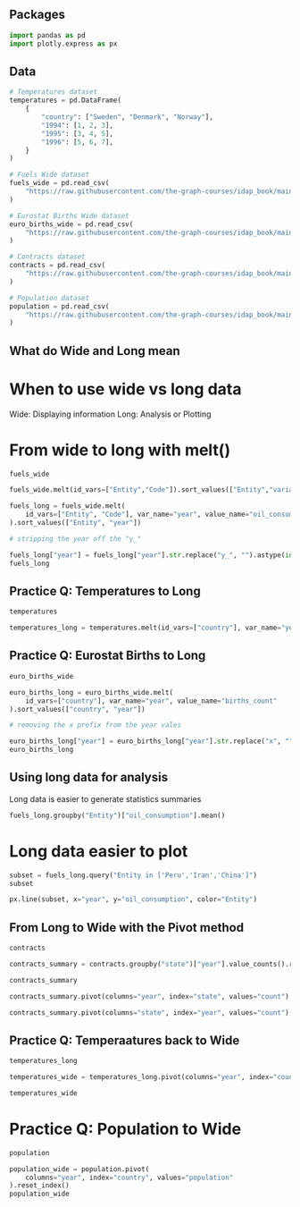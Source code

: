 ## Packages
```python
import pandas as pd
import plotly.express as px
```

## Data

```python
# Temperatures dataset
temperatures = pd.DataFrame(
    {
        "country": ["Sweden", "Denmark", "Norway"],
        "1994": [1, 2, 3],
        "1995": [3, 4, 5],
        "1996": [5, 6, 7],
    }
)

# Fuels Wide dataset
fuels_wide = pd.read_csv(
    "https://raw.githubusercontent.com/the-graph-courses/idap_book/main/data/oil_per_capita_wide.csv"
)

# Eurostat Births Wide dataset
euro_births_wide = pd.read_csv(
    "https://raw.githubusercontent.com/the-graph-courses/idap_book/main/data/euro_births_wide.csv"
)

# Contracts dataset
contracts = pd.read_csv(
    "https://raw.githubusercontent.com/the-graph-courses/idap_book/main/data/chicago_contracts_20_23.csv"
)

# Population dataset
population = pd.read_csv(
    "https://raw.githubusercontent.com/the-graph-courses/idap_book/main/data/tidyr_population.csv"
)
```

## What do Wide and Long mean

# When to use wide vs long data
Wide: Displaying information
Long: Analysis or Plotting

# From wide to long with melt()

```python
fuels_wide
```

```python
fuels_wide.melt(id_vars=["Entity","Code"]).sort_values(["Entity","variable"])
```

```python
fuels_long = fuels_wide.melt(
    id_vars=["Entity", "Code"], var_name="year", value_name="oil_consumption"
).sort_values(["Entity", "year"])
```


```python
# stripping the year off the "y_"

fuels_long["year"] = fuels_long["year"].str.replace("y_", "").astype(int)
fuels_long
```

## Practice Q: Temperatures to Long


```python
temperatures
```

```python
temperatures_long = temperatures.melt(id_vars=["country"], var_name="year",value_name="avg_temp").sort_values(["country","year"])
```

## Practice Q: Eurostat Births to Long


```python
euro_births_wide
```

```python
euro_births_long = euro_births_wide.melt(
    id_vars=["country"], var_name="year", value_name="births_count"
).sort_values(["country", "year"])
```


```python
# removing the x prefix from the year vales

euro_births_long["year"] = euro_births_long["year"].str.replace("x", "").astype(int)
euro_births_long
```

## Using long data for analysis

Long data is easier to generate statistics summaries
```python
fuels_long.groupby("Entity")["oil_consumption"].mean()
```

# Long data easier to plot
```python
subset = fuels_long.query("Entity in ['Peru','Iran','China']")
subset
```

```python
px.line(subset, x="year", y="oil_consumption", color="Entity")
```

## From Long to Wide with the Pivot method


```python
contracts
```

```python
contracts_summary = contracts.groupby("state")["year"].value_counts().reset_index()

contracts_summary
```


```python
contracts_summary.pivot(columns="year", index="state", values="count").reset_index()
```

```python
contracts_summary.pivot(columns="state", index="year", values="count").reset_index()
```

## Practice Q: Temperaatures back to Wide

```python
temperatures_long
```

```python
temperatures_wide = temperatures_long.pivot(columns="year", index="country", values="avg_temp").reset_index()

temperatures_wide
```

# Practice Q: Population to Wide

```python
population
```

```python
population_wide = population.pivot(
    columns="year", index="country", values="population"
).reset_index()
population_wide
```
